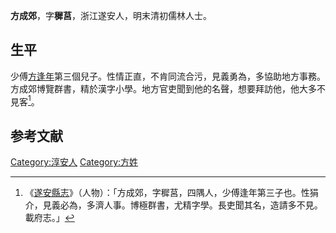 '''方成郊'''，字'''穉莒'''，浙江遂安人，明末清初儒林人士。

==生平==
少傅[[方逢年|方逢年]]第三個兒子。性情正直，不肯同流合污，見義勇為，多協助地方事務。方成郊博覽群書，精於漢字小學。地方官吏聞到他的名聲，想要拜訪他，他大多不見客<ref>《[[遂安縣志|遂安縣志]]》（人物）：「方成郊，字穉莒，四隅人，少傅逢年第三子也。性狷介，見義必為，多濟人事。博極群書，尤精字學。長吏聞其名，造請多不見。載府志。」</ref>。

==参考文献==
{{reflist}}

{{DEFAULTSORT:F}}
[[Category:淳安人|Category:淳安人]]
[[Category:方姓|Category:方姓]]